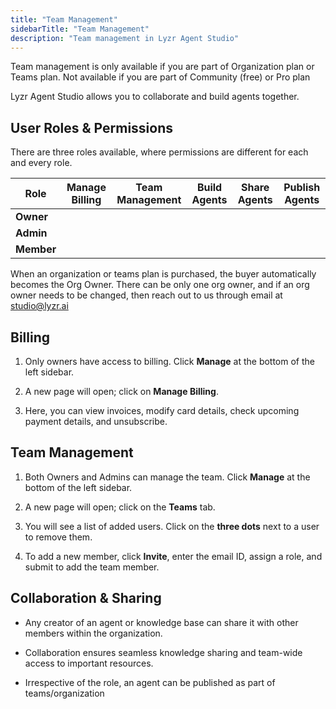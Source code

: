 ```yaml
---
title: "Team Management"
sidebarTitle: "Team Management"
description: "Team management in Lyzr Agent Studio"
---
```


<Frame as="div">
  <Icon icon="check" color="green" />    Team management is only available if you are part of Organization plan or Teams plan.&#x20;
  <Icon icon="circle-xmark" color="red" />    Not available if you are part of Community (free) or Pro plan
</Frame>

Lyzr Agent Studio allows you to collaborate and build agents together.&#x20;

## User Roles & Permissions

There are three roles available, where permissions are different for each and every role.&#x20;

| Role       | Manage Billing                           | Team Management                          | Build Agents                        | Share Agents                        | Publish Agents                      |
| ---------- | ---------------------------------------- | ---------------------------------------- | ----------------------------------- | ----------------------------------- | ----------------------------------- |
| **Owner**  | <Icon icon="check" color="green" />      | <Icon icon="check" color="green" />      | <Icon icon="check" color="green" /> | <Icon icon="check" color="green" /> | <Icon icon="check" color="green" /> |
| **Admin**  | <Icon icon="circle-xmark" color="red" /> | <Icon icon="check" color="green" />      | <Icon icon="check" color="green" /> | <Icon icon="check" color="green" /> | <Icon icon="check" color="green" /> |
| **Member** | <Icon icon="circle-xmark" color="red" /> | <Icon icon="circle-xmark" color="red" /> | <Icon icon="check" color="green" /> | <Icon icon="check" color="green" /> | <Icon icon="check" color="green" /> |

When an organization or teams plan is purchased, the buyer automatically becomes the Org Owner. There can be only one org owner, and if an org owner needs to be changed, then reach out to us through email at [studio@lyzr.ai](mailto:studio@lyzr.ai)

## Billing

1. Only owners have access to billing. Click **Manage** at the bottom of the left sidebar.

2. A new page will open; click on **Manage Billing**.

3. Here, you can view invoices, modify card details, check upcoming payment details, and unsubscribe.

## Team Management

1. Both Owners and Admins can manage the team. Click **Manage** at the bottom of the left sidebar.

2. A new page will open; click on the **Teams** tab.

3. You will see a list of added users. Click on the **three dots** next to a user to remove them.

4. To add a new member, click **Invite**, enter the email ID, assign a role, and submit to add the team member.

## Collaboration & Sharing

* Any creator of an agent or knowledge base can share it with other members within the organization.

* Collaboration ensures seamless knowledge sharing and team-wide access to important resources.

* Irrespective of the role, an agent can be published as part of teams/organization